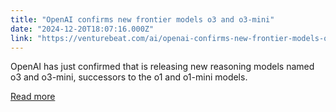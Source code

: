 ```yaml
---
title: "OpenAI confirms new frontier models o3 and o3-mini"
date: "2024-12-20T18:07:16.000Z"
link: "https://venturebeat.com/ai/openai-confirms-new-frontier-models-o3-and-o3-mini/"
---
```


OpenAI has just confirmed that is releasing new reasoning models named o3 and o3-mini, successors to the o1 and o1-mini models.

[Read more](https://venturebeat.com/ai/openai-confirms-new-frontier-models-o3-and-o3-mini/)
